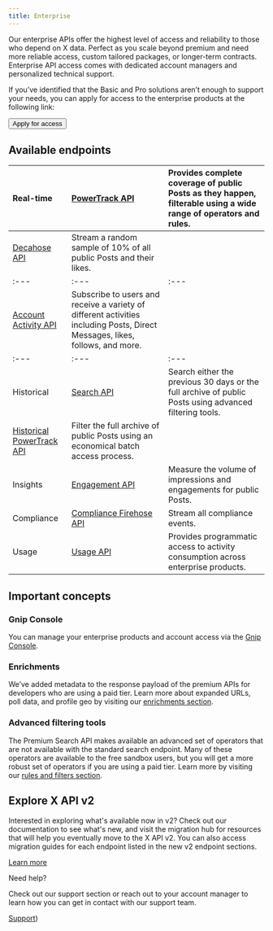 ```yaml
---
title: Enterprise
---
```




Our enterprise APIs offer the highest level of access and reliability to those who depend on X data. Perfect as you scale beyond premium and need more reliable access, custom tailored packages, or longer-term contracts. Enterprise API access comes with dedicated account managers and personalized technical support.

If you’ve identified that the Basic and Pro solutions aren’t enough to support your needs, you can apply for access to the enterprise products at the following link:

<Button href="https://developer.twitter.com/en/products/twitter-api/enterprise/enterprise-api-interest-form">
  Apply for access
</Button>

## Available endpoints

| Real-time | [PowerTrack API](/x-api/enterprise-gnip-2.0/powertrack-api) | Provides complete coverage of public Posts as they happen, filterable using a wide range of operators and rules. |
| :--- | :--- | :--- |
| [Decahose API](/x-api/enterprise-gnip-2.0/fundamentals/decahose-api) | Stream a random sample of 10% of all public Posts and their likes. |
| :--- | :--- | :--- |
| [Account Activity API](/x-api/enterprise-gnip-2.0/fundamentals/account-activity) | Subscribe to users and receive a variety of different activities including Posts, Direct Messages, likes, follows, and more. |
| :--- | :--- | :--- |
| Historical | [Search API](/x-api/enterprise-gnip-2.0/fundamentals/search-api) | Search either the previous 30 days or the full archive of public Posts using advanced filtering tools. |
| [Historical PowerTrack API](/x-api/enterprise-gnip-2.0/powertrack-api) | Filter the full archive of public Posts using an economical batch access process. |
| Insights | [Engagement API](/x-api/enterprise-gnip-2.0/fundamentals/engagement-api) | Measure the volume of impressions and engagements for public Posts. |
| Compliance | [Compliance Firehose API](/x-api/enterprise-gnip-2.0/fundamentals/firehouse) | Stream all compliance events. |
| Usage | [Usage API](/x-api/enterprise-gnip-2.0/fundamentals/usage) | Provides programmatic access to activity consumption across enterprise products. |

## Important concepts

### Gnip Console

You can manage your enterprise products and account access via the [Gnip Console](/x-api/enterprise-gnip-2.0/fundamentals/overview). 


### Enrichments

We’ve added metadata to the response payload of the premium APIs for developers who are using a paid tier. Learn more about expanded URLs, poll data, and profile geo by visiting our [enrichments section](/x-api/enterprise-gnip-2.0/fundamentals/data-enrichments).
 

### Advanced filtering tools

The Premium Search API makes available an advanced set of operators that are not available with the standard search endpoint. Many of these operators are available to the free sandbox users, but you will get a more robust set of operators if you are using a paid tier. Learn more by visiting our [rules and filters section](/x-api/enterprise-gnip-2.0/fundamentals/rules-filtering#getting-started-with-enterprise-rules-and-queries).

## Explore X API v2

Interested in exploring what's available now in v2? Check out our documentation to see what's new, and visit the migration hub for resources that will help you eventually move to the X API v2. You can also access migration guides for each endpoint listed in the new v2 endpoint sections.

[Learn more](/x-api/migrate/overview)

Need help?

Check out our support section or reach out to your account manager to learn how you can get in contact with our support team.

[Support](https://developer.x.com/en/support/x-api))
